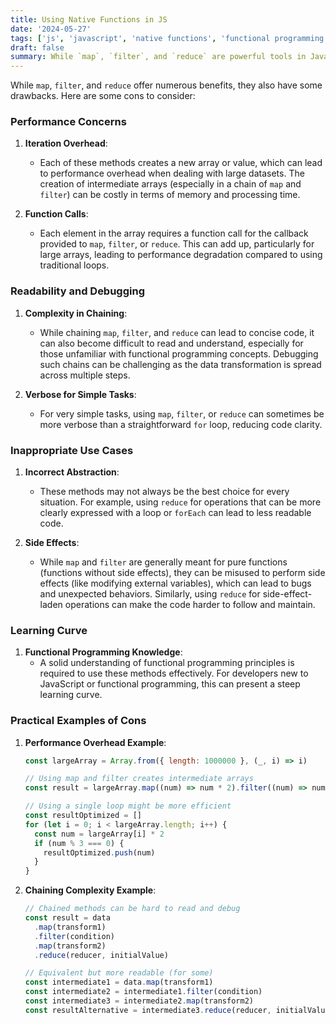 ```yaml
---
title: Using Native Functions in JS
date: '2024-05-27'
tags: ['js', 'javascript', 'native functions', 'functional programming']
draft: false
summary: While `map`, `filter`, and `reduce` are powerful tools in JavaScript, they are not without their drawbacks. Being aware of their potential performance issues, readability challenges, and the need for functional programming knowledge is important. Developers should use these methods judiciously, considering the specific context and requirements of their code.
---
```


While `map`, `filter`, and `reduce` offer numerous benefits, they also have some drawbacks. Here are some cons to consider:

### Performance Concerns

1. **Iteration Overhead**:

   - Each of these methods creates a new array or value, which can lead to performance overhead when dealing with large datasets. The creation of intermediate arrays (especially in a chain of `map` and `filter`) can be costly in terms of memory and processing time.

2. **Function Calls**:
   - Each element in the array requires a function call for the callback provided to `map`, `filter`, or `reduce`. This can add up, particularly for large arrays, leading to performance degradation compared to using traditional loops.

### Readability and Debugging

1. **Complexity in Chaining**:

   - While chaining `map`, `filter`, and `reduce` can lead to concise code, it can also become difficult to read and understand, especially for those unfamiliar with functional programming concepts. Debugging such chains can be challenging as the data transformation is spread across multiple steps.

2. **Verbose for Simple Tasks**:
   - For very simple tasks, using `map`, `filter`, or `reduce` can sometimes be more verbose than a straightforward `for` loop, reducing code clarity.

### Inappropriate Use Cases

1. **Incorrect Abstraction**:

   - These methods may not always be the best choice for every situation. For example, using `reduce` for operations that can be more clearly expressed with a loop or `forEach` can lead to less readable code.

2. **Side Effects**:
   - While `map` and `filter` are generally meant for pure functions (functions without side effects), they can be misused to perform side effects (like modifying external variables), which can lead to bugs and unexpected behaviors. Similarly, using `reduce` for side-effect-laden operations can make the code harder to follow and maintain.

### Learning Curve

1. **Functional Programming Knowledge**:
   - A solid understanding of functional programming principles is required to use these methods effectively. For developers new to JavaScript or functional programming, this can present a steep learning curve.

### Practical Examples of Cons

1. **Performance Overhead Example**:

   ```javascript
   const largeArray = Array.from({ length: 1000000 }, (_, i) => i)

   // Using map and filter creates intermediate arrays
   const result = largeArray.map((num) => num * 2).filter((num) => num % 3 === 0)

   // Using a single loop might be more efficient
   const resultOptimized = []
   for (let i = 0; i < largeArray.length; i++) {
     const num = largeArray[i] * 2
     if (num % 3 === 0) {
       resultOptimized.push(num)
     }
   }
   ```

2. **Chaining Complexity Example**:

   ```javascript
   // Chained methods can be hard to read and debug
   const result = data
     .map(transform1)
     .filter(condition)
     .map(transform2)
     .reduce(reducer, initialValue)

   // Equivalent but more readable (for some)
   const intermediate1 = data.map(transform1)
   const intermediate2 = intermediate1.filter(condition)
   const intermediate3 = intermediate2.map(transform2)
   const resultAlternative = intermediate3.reduce(reducer, initialValue)
   ```

